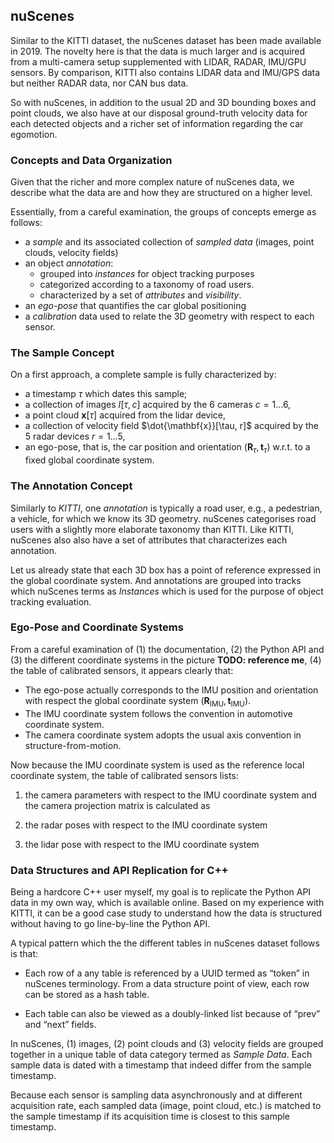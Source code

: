 ## nuScenes

Similar to the KITTI dataset, the nuScenes dataset has been made available in
2019. The novelty here is that the data is much larger and is acquired from a
multi-camera setup supplemented with LIDAR, RADAR, IMU/GPU sensors. By
comparison, KITTI also contains LIDAR data and IMU/GPS data but neither RADAR
data, nor CAN bus data.

So with nuScenes, in addition to the usual 2D and 3D bounding boxes and point
clouds, we also have at our disposal ground-truth velocity data for each
detected objects and a richer set of information regarding the car egomotion.

### Concepts and Data Organization

Given that the richer and more complex nature of nuScenes data, we
describe what the data are and how they are structured on a higher
level.

Essentially, from a careful examination, the groups of concepts emerge as
follows:

- a *sample* and its associated collection of *sampled data* (images, point
  clouds, velocity fields)
- an object *annotation*:
  - grouped into *instances* for object tracking purposes
  - categorized according to a taxonomy of road users.
  - characterized by a set of *attributes* and *visibility*.
- an *ego-pose* that quantifies the car global positioning
- a *calibration* data used to relate the 3D geometry with respect to each
  sensor.

### The Sample Concept

On a first approach, a complete sample is fully characterized by:

- a timestamp $\tau$ which dates this sample;
- a collection of images $I[\tau, c]$ acquired by the 6 cameras $c = 1 \dots 6$,
- a point cloud $\mathbf{x}[\tau]$ acquired from the lidar device,
- a collection of velocity field $\dot{\mathbf{x}}[\tau, r]$ acquired by the $5$
  radar devices $r = 1 \dots 5$,
- an ego-pose, that is, the car position and orientation $(\mathbf{R}_\tau,
  \mathbf{t}_\tau)$ w.r.t. to a fixed global coordinate system.

### The Annotation Concept

Similarly to *KITTI*, one *annotation* is typically a road user, e.g., a
pedestrian, a vehicle, for which we know its 3D geometry. nuScenes categorises
road users with a slightly more elaborate taxonomy than KITTI. Like KITTI,
nuScenes also also have a set of attributes that characterizes each annotation.

Let us already state that each 3D box has a point of reference expressed in the
global coordinate system. And annotations are grouped into tracks which nuScenes
terms as *Instances* which is used for the purpose of object tracking
evaluation.

### Ego-Pose and Coordinate Systems

From a careful examination of (1) the documentation, (2) the Python API and (3)
the different coordinate systems in the picture **TODO: reference me**, (4) the
table of calibrated sensors, it appears clearly that:

- The ego-pose actually corresponds to the IMU position and orientation with
  respect the global coordinate system $(\mathbf{R}_\text{IMU},
  \mathbf{t}_\text{IMU})$.
- The IMU coordinate system follows the convention in automotive coordinate
  system.
- The camera coordinate system adopts the usual axis convention in
  structure-from-motion.

Now because the IMU coordinate system is used as the reference local coordinate
system, the table of calibrated sensors lists:

1. the camera parameters with respect to the IMU coordinate system and the
   camera projection matrix is calculated as
   \begin{equation}
     \mathbf{K}
     \mathbf{R}_{c / \text{IMU}}^T
     \begin{bmatrix}
       \mathbf{I}_3 & -\mathbf{t}_{c / \text{IMU}}
     \end{bmatrix}
   \end{equation}

2. the radar poses with respect to the IMU coordinate system
   \begin{equation}
     \begin{bmatrix}
       \mathbf{R}_{r / \text{IMU}}^T & \mathbf{0}_3 \\
       %
       \mathbf{0}_3^T & 1
     \end{bmatrix}
     %
     \begin{bmatrix}
       \mathbf{I}_3 & -\mathbf{t}_{r / \text{IMU}} \\
       %
       \mathbf{0}_3^T & 1
     \end{bmatrix}
   \end{equation}

3. the lidar pose with respect to the IMU coordinate system
   \begin{equation}
     \begin{bmatrix}
       \mathbf{R}_{l / \text{IMU}}^T & \mathbf{0}_3 \\
       %
       \mathbf{0}_3^T & 1
     \end{bmatrix}
     %
     \begin{bmatrix}
       \mathbf{I}_3 & -\mathbf{t}_{l / \text{IMU}} \\
       %
       \mathbf{0}_3^T & 1
     \end{bmatrix}
   \end{equation}


### Data Structures and API Replication for C++

Being a hardcore C++ user myself, my goal is to replicate the Python API data in
my own way, which is available online. Based on my experience with KITTI, it can
be a good case study to understand how the data is structured without having to
go line-by-line the Python API.

A typical pattern which the the different tables in nuScenes dataset follows is
that:

- Each row of a any table is referenced by a UUID termed as "token" in
  nuScenes terminology.
  From a data structure point of view, each row can be stored as a hash
  table.

- Each table can also be viewed as a doubly-linked list because of "prev"
  and "next" fields.

In nuScenes, (1) images, (2) point clouds and (3) velocity fields are grouped
together in a unique table of data category termed as *Sample Data*. Each sample
data is dated with a timestamp that indeed differ from the sample timestamp.

Because each sensor is sampling data asynchronously and at different acquisition
rate, each sampled data (image, point cloud, etc.) is matched to the sample
timestamp if its acquisition time is closest to this sample timestamp.
